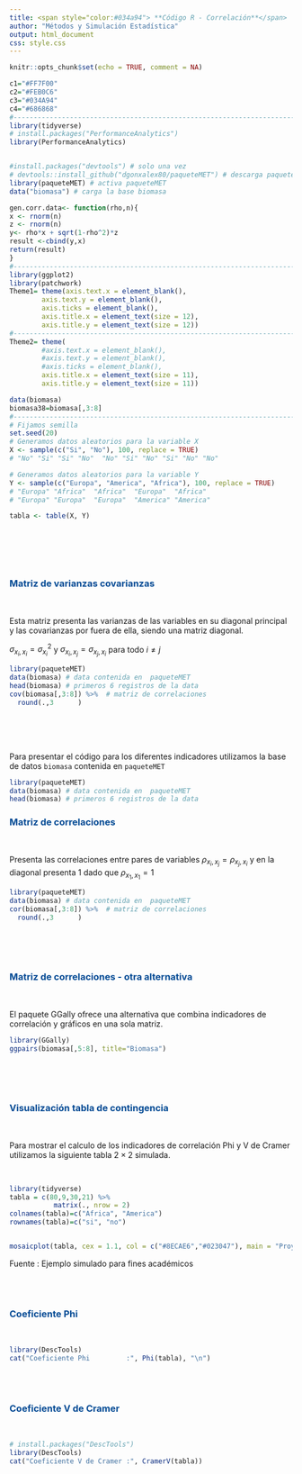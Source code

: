 ```yaml
---
title: <span style="color:#034a94"> **Código R - Correlación**</span>
author: "Métodos y Simulación Estadística"
output: html_document
css: style.css
---
```


```r
knitr::opts_chunk$set(echo = TRUE, comment = NA)

c1="#FF7F00"
c2="#FEB0C6"
c3="#034A94"
c4="#686868"
#-------------------------------------------------------------------------
library(tidyverse)
# install.packages("PerformanceAnalytics")
library(PerformanceAnalytics)


#install.packages("devtools") # solo una vez
# devtools::install_github("dgonxalex80/paqueteMET") # descarga paqueteDEG
library(paqueteMET) # activa paqueteMET
data("biomasa") # carga la base biomasa

gen.corr.data<- function(rho,n){
x <- rnorm(n)
z <- rnorm(n)
y<- rho*x + sqrt(1-rho^2)*z
result <-cbind(y,x)
return(result)
}
#-------------------------------------------------------------------------
library(ggplot2)
library(patchwork)
Theme1= theme(axis.text.x = element_blank(),
        axis.text.y = element_blank(),
        axis.ticks = element_blank(),
        axis.title.x = element_text(size = 12),
        axis.title.y = element_text(size = 12))
#------------------------------------------------------------------------
Theme2= theme(
        #axis.text.x = element_blank(),
        #axis.text.y = element_blank(),
        #axis.ticks = element_blank(),
        axis.title.x = element_text(size = 11),
        axis.title.y = element_text(size = 11))

data(biomasa)
biomasa38=biomasa[,3:8]
#------------------------------------------------------------------------
# Fijamos semilla
set.seed(20)
# Generamos datos aleatorios para la variable X
X <- sample(c("Si", "No"), 100, replace = TRUE)
# "No" "Si" "Si" "No"  "No" "Si" "No" "Si" "No" "No"

# Generamos datos aleatorios para la variable Y
Y <- sample(c("Europa", "America", "Africa"), 100, replace = TRUE)
# "Europa" "Africa"  "Africa"  "Europa"  "Africa" 
# "Europa" "Europa"  "Europa"  "America" "America"

tabla <- table(X, Y)



```

</br></br></br>

### <span style="color:#034a94">**Matriz de varianzas covarianzas**</span>

</br>


Esta matriz presenta las varianzas de las variables en su diagonal principal y las covarianzas por fuera de ella, siendo una matriz diagonal.

$\sigma_{x_i,x_i} = \sigma^2_{x_i}$ y $\sigma_{x_i,x_j} = \sigma_{x_j,x_i}$ para todo $i \neq j$

```r
library(paqueteMET)
data(biomasa) # data contenida en  paqueteMET
head(biomasa) # primeros 6 registros de la data
cov(biomasa[,3:8]) %>%  # matriz de correlaciones 
  round(.,3      )
```
</br></br></br>

Para presentar el código para los diferentes indicadores utilizamos la base de datos `biomasa` contenida en `paqueteMET`


```r
library(paqueteMET)
data(biomasa) # data contenida en  paqueteMET
head(biomasa) # primeros 6 registros de la data
```





### <span style="color:#034a94">**Matriz de correlaciones**</span>

</br>

Presenta las correlaciones entre pares de variables $\rho_{x_i,x_j} = \rho_{x_j,x_i}$ y en la diagonal presenta 1 dado que $\rho_{x_1, x_1} =1$


```r
library(paqueteMET)
data(biomasa) # data contenida en  paqueteMET
cor(biomasa[,3:8]) %>%  # matriz de correlaciones 
  round(.,3      )
```


</br></br></br>

### <span style="color:#034a94">**Matriz de correlaciones - otra alternativa**</span>

</br>

El paquete GGally ofrece una alternativa que combina indicadores de correlación y gráficos en una sola matriz.


```r
library(GGally)
ggpairs(biomasa[,5:8], title="Biomasa") 
```


</br></br></br>



### <span style="color:#034a94">**Visualización tabla de contingencia**</span>

</br>

Para mostrar el calculo de los indicadores de correlación Phi y V de Cramer utilizamos la siguiente tabla $2 \times 2$ simulada.

</br>

```r
library(tidyverse)
tabla = c(80,9,30,21) %>% 
           matrix(., nrow = 2) 
colnames(tabla)=c("Africa", "America")
rownames(tabla)=c("si", "no")


mosaicplot(tabla, cex = 1.1, col = c("#8ECAE6","#023047"), main = "Proyectos aprobados sistema alimentario")

```

Fuente : Ejemplo simulado para fines académicos

</br></br>

### <span style="color:#034a94">**Coeficiente Phi**</span>

</br>

```r
library(DescTools)
cat("Coeficiente Phi         :", Phi(tabla), "\n")
```


</br></br>

### <span style="color:#034a94">**Coeficiente V de Cramer**</span>

</br>

```r

# install.packages("DescTools")
library(DescTools)
cat("Coeficiente V de Cramer :", CramerV(tabla)) 
```


